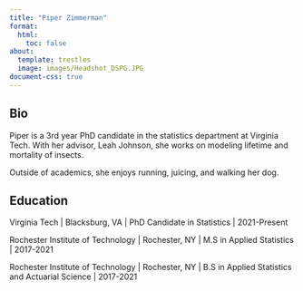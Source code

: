 ```yaml
---
title: "Piper Zimmerman"
format:
  html:
    toc: false
about:
  template: trestles
  image: images/Headshot_DSPG.JPG
document-css: true
---
```


::: {#hero-heading}

## Bio 

Piper is a 3rd year PhD candidate in the statistics department at Virginia Tech. With her advisor, Leah Johnson, she works on modeling lifetime and mortality of insects.

Outside of academics, she enjoys running, juicing, and walking her dog.

## Education

Virginia Tech \| Blacksburg, VA \| PhD Candidate in Statistics \| 2021-Present

Rochester Institute of Technology \| Rochester, NY \| M.S in Applied Statistics \| 2017-2021

Rochester Institute of Technology \| Rochester, NY \| B.S in Applied Statistics and Actuarial Science \| 2017-2021
:::
